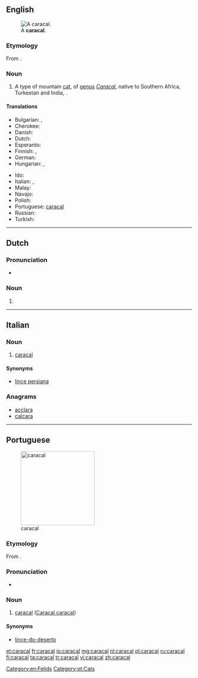 ==English==
[[File:Caracal Caracal-001.jpg|thumb|A '''caracal'''.]]

===Etymology===
From {{etyl|tr|en}} {{term|karakulak|lang=tr}}.

===Noun===
{{wikipedia}}
{{en-noun}}

# A type of mountain [[cat]], of [[genus]] ''[[Caracal]]'', native to Southern Africa, Turkestan and India, {{taxlink|Caracal caracal|species|noshow=1}}.

====Translations====
{{trans-top|''Caracal caracal''}}
* Bulgarian: {{t|bg|каракал}}, {{t|bg|степен рис}}
* Cherokee: {{t|chr|ᎢᎾᎨ ᎬᎮ|tr=inage gvhe|sc=Cher}}
* Danish: {{t|da|karakal}}
* Dutch: {{t+|nl|caracal|m}}
* Esperanto: {{t|eo|karakalo}}
* Finnish: {{t+|fi|aavikkoilves}}, {{t+|fi|karakali}}
* German: {{t|de|Karakal|m}}
* Hungarian: {{t|hu|karakál}}, {{t|hu|sivatagi hiúz}}
{{trans-mid}}
* Ido: {{t+|io|karakalo}}
* Italian: {{t|it|caracal|m}}, {{t|it|lince persiana|f}}
* Malay: {{t|ms|karakal}}
* Navajo: {{t|nv|náshdóí bijaałizhiní}}
* Polish: {{t|pl|karakal}}
* Portuguese: [[caracal#Portuguese|caracal]]
* Russian: {{t+|ru|каракал|m|tr=karakál}}
* Turkish: {{t+|tr|karakulak}}
{{trans-bottom}}

[[Category:en:Felids]]


----

==Dutch==

===Pronunciation===
* {{audio|Nl-caracal.ogg|audio}}

===Noun===
{{nl-noun|m|caracals|caracalletje}}

# {{l/en|caracal}}

----

==Italian==

===Noun===
{{head|it|noun|g=m|invariable}}

# [[#English|caracal]]

====Synonyms====
* [[lince persiana]]

===Anagrams===
* [[acclara#Italian|acclara]]
* [[calcara#Italian|calcara]]

----

==Portuguese==
[[Image:Caracal_kitten.jpg|thumb|x200px|caracal]]

===Etymology===
From {{etyl|tr|pt}} {{term|karakulak|lang=tr}}.

===Pronunciation===
* {{a|Brazil}} {{IPA|/ka.ɾa.ˈkaw/|lang=pt}}

===Noun===
{{pt-noun|m|pl=caracais}}

# [[caracal#English|caracal]] ([[Caracal caracal]])

====Synonyms====
* [[lince-do-deserto]]

[[Category:pt:Cats]]

[[et:caracal]]
[[fr:caracal]]
[[io:caracal]]
[[mg:caracal]]
[[nl:caracal]]
[[pl:caracal]]
[[ru:caracal]]
[[fi:caracal]]
[[ta:caracal]]
[[tr:caracal]]
[[vi:caracal]]
[[zh:caracal]]